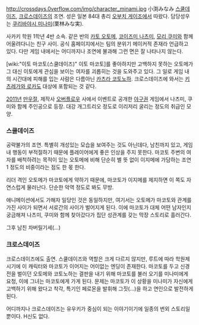 http://crossdays.0verflow.com/img/character_minami.jpg
小渕みなみ
[[스쿨데이즈]], [[크로스데이즈]]의 조연. 성은 일본 84대 총리 [[오부치 게이조]]에서 따왔다. 담당성우는 [[쿠리바야시 미나미]](栗林みな実).

사카키 학원 1학년 4반 소속. 같은 반의 [[카토 오토메]], [[코이즈미 나츠미]], [[모리 쿠미]]와 함께 어울려다니는 친구 사이. 공식 홈페이지에서는 팀의 분위기 메이커적 존재라 언급하고 있다. 다만 게임 내에서는 어디까지나 조연에 불과해 그런 면은 잘 나타나지 않는다.

[wiki:"이토 마코토(스쿨데이즈)" 이토 마코토]를 좋아하지만 고백하지 못하는 오토메가 그 대신 이토에게 관심을 보이는 여자를 괴롭히는 것을 도와주고 있다. 그 일로 게임 내의 시간대에 피해를 입는 사람은 다름아닌 [[카츠라 코토노하]]. 크로스데이즈에 와서는 [[키츠레가와 로카]]도 대상에 포함되는 것 같다.

[[2011년]] [[만우절]], 제작사 [[오버플로우]] 사에서 이벤트로 공개한 [[야구권]] 게임에서 나츠미, 쿠미와 함께 주인공으로 등장. 대강 개그트리오 정도로 이리저리 굴리는 정도의 취급인 모양.

=== 스쿨데이즈 ===
공략불가의 조연. 특별히 개성있는 모습을 보여주는 것도 아닌데다, 남친까지 있고, 게임 내 행동이 부적절하기 때문에 플레이어에게 좋은 인상을 주지 못한다. 마코토 주변의 여자를 배척하려는 목적이 있는 오토메에 비해 단순히 별 뜻 없이 이지메에 가담하는 조연 1 정도의 비중이라는 점도 한 몫 한다.

리더 격인 오토메가 마코토에게 약하기 때문에, 마코토가 이지메를 제지하면 이 쪽도 자연스럽게 물러난다. 단순한 악역 정도로 봐도 무방.

애니메이션에서도 가해자 일당인 것은 동일하지만, 여기서는 오토메가 마코토와 관계를 가진 사이가 되면서 서로간의 사이가 벌어지게 된다. 이에 마코토가 대체 어떤 남자인지 궁금해져 나츠미, 쿠미와 함께 찾아갔다가 집단 성관계를 갖는 막장 스토리로 흘러간다.

그후 남친 차버릴기세(...)

=== 크로스데이즈 ===
크로스데이즈에도 출연. 스쿨데이즈와 역할은 크게 다르지 않지만, 루트에 따라 학원제 시기에 이 캐릭터와 마코토가 이어지는 어이없는 엔딩이 존재한다. 마코토를 두고 신경전을 벌이던 오토메와 코토노하는 결판을 내기 위해 마코토를 불러 오기를 미나미에게 요청, 이에 그녀는 마코토에게 가게 된다. 문제는 마코토가 이 상황을 미나미가 자신에게 고백하기 위해 왔다고 착각, 특기인 페로몬을 발휘해 그짓(…)을 하고 연인으로 발전하게 된다.

어디까지나 크로스데이즈는 유우키가 중심이 되는 이야기이기에 일종의 번외 스토리일 뿐이다. H신도 없다.
